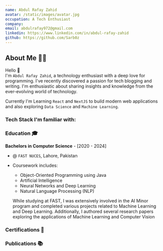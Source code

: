 ```yaml
---
name: Abdul Rafay Zahid
avatar: /static/images/avatar.jpg
occupation: A Tech Enthusiast
company:
email: abdulrafay972@gmail.com
linkedin: https://www.linkedin.com/in/abdul-rafay-zahid
github: https://github.com/Sarb0z
---
```



## About Me 👨‍💻

Hello <span className="wave">👋</span>  
I'm `Abdul Rafay Zahid`, a technology enthusiast with a deep love for programming. I've recently discovered a passion for tech blogging and writing. I'm enthusiastic about sharing insights and knowledge from the ever-evolving world of technology.

Currently I'm Learning `React` and `NextJS` to build modern web applications and also exploring `Data Science` and `Machine Learning`.

### Tech Stack I'm familiar with:

<FamiliarTechStack />

### Education 🎓

**Bachelors in Computer Science** - [2020 - 2024]

- @ `FAST NUCES`, Lahore, Pakistan
- Coursework includes:

  - Object-Oriented Programming using Java
  - Artificial Intelligence
  - Neural Networks and Deep Learning
  - Natural Language Processing (NLP)

  While studying at FAST, I was extensively involved in the AI Minor program and completed various projects related to Machine Learning and Deep Learning. Additionally, I authored several research papers exploring the applications of Machine Learning and Computer Vision

### Certifications 🏅


### Publications 📚

